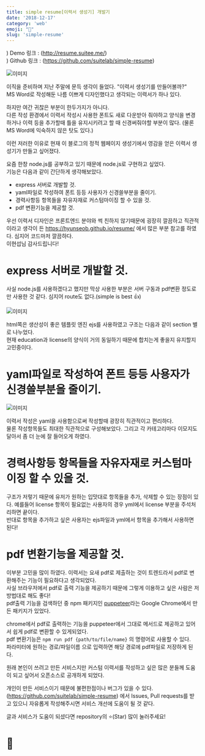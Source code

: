 ```yaml
---
title: simple resume[이력서 생성기] 개발기
date: '2018-12-17'
category: 'web'
emoji: "🌸"
slug: 'simple-resume'
---
```


) Demo 링크 : (http://resume.suitee.me/)  
) Github 링크 : (https://github.com/suitelab/simple-resume)

![이미지](resume.png)

이직을 준비하며 지난 주말에 문득 생각이 들었다. "이력서 생성기를 만들어볼까?"  
MS Word로 작성해둔 나름 이쁘게 디자인했다고 생각되는 이력서가 하나 있다.  

하지만 여간 귀찮은 부분이 한두가지가 아니다.  
다른 작성 환경에서 이력서 작성시 사용한 폰트도 새로 다운받아 줘야하고 양식을 변경하거나 이력 등을 추가할때 틀을 유지시키려고 할 때 신경써줘야할 부분이 많다. (물론 MS Word에 익숙하지 않은 탓도 있다.)  

이런 저러한 이유로 현재 이 블로그의 정적 웹페이지 생성기에서 영감을 얻은 이력서 생성기가 만들고 싶어졌다.  

요즘 한창 node.js를 공부하고 있기 때문에 node.js로 구현하고 싶었다.  
기능은 다음과 같이 간단하게 생각해보았다.

- express 서버로 개발할 것.
- yaml파일로 작성하여 폰트 등등 사용자가 신경쓸부분을 줄이기.
- 경력사항등 항목들을 자유자재로 커스텀마이징 할 수 있을 것.
- pdf 변환기능을 제공할 것.

우선 이력서 디자인은 프론트엔드 분야와 썩 친하지 않기때문에 굉장히 깔끔하고 직관적이라고 생각이 든 https://hyunseob.github.io/resume/ 에서 많은 부분 참고를 하였다. 심지어 코드마저 깔끔하다.  
이현섭님 감사드립니다!

# express 서버로 개발할 것.

사실 node.js를 사용하겠다고 했지만 막상 사용한 부분은 서버 구동과 pdf변환 정도로만 사용한 것 같다. 심지어 route도 없다.(simple is best 👍)

![이미지](resume1.png)

html쪽은 생산성이 좋은 템플릿 엔진 ejs를 사용하였고 구조는 다음과 같이 section 별로 나누었다.  
현재 education과 license의 양식이 거의 동일하기 때문에 합치는게 좋을지 유지할지 고민중이다.  

# yaml파일로 작성하여 폰트 등등 사용자가 신경쓸부분을 줄이기.

![이미지](resume2.png)

이력서 작성은 yaml을 사용함으로써 작성할때 광장히 직관적이고 편리하다.  
물론 작성항목들도 최대한 직관적으로 구성해보았다. 그리고 각 카테고리마다 이모지도 달아서 좀 더 눈에 잘 들어오게 하였다.

# 경력사항등 항목들을 자유자재로 커스텀마이징 할 수 있을 것.

구조가 저렇기 때문에 유저가 원하는 입맛대로 항목들을 추가, 삭제할 수 있는 장점이 있다.  예를들어 license 항목이 필요없는 사용자의 경우 yml에서 license 부분을 주석처리하면 끝이다.  
반대로 항목을 추가하고 싶은 사용자는 ejs파일과 yml에서 항목을 추가해서 사용하면 된다!

# pdf 변환기능을 제공할 것.
이부분 고민을 많이 하였다. 이력서는 요새 pdf로 제출하는 것이 트렌드라서 pdf로 변환해주는 기능이 필요하다고 생각되었다.  
사실 브라우저에서 pdf로 출력 기능을 제공하기 때문에 그렇게 이용하고 싶은 사람은 저 방법대로 해도 좋다!  
pdf출력 기능을 검색하던 중 npm 패키지인 [puppeteer](https://github.com/GoogleChrome/puppeteer)라는 Google Chrome에서 만든 패키지가 있었다.  

chrome에서 pdf로 출력하는 기능을 puppeteer에서 그대로 메서드로 제공하고 있어서 쉽게 pdf로 변환할 수 있게되었다.  
pdf 변환기능은 `npm run pdf {path/to/file/name}` 의 명령어로 사용할 수 있다.  
파라미터에 원하는 경로/파일이름 으로 입력하면 해당 경로에 pdf파일로 저장하게 된다.  

원래 본인이 쓰려고 만든 서비스지만 커스텀 이력서를 작성하고 싶은 많은 분들께 도움이 되고 싶어서 오픈소스로 공개하게 되었다.  

개인이 만든 서비스이기 때문에 불편한점이나 버그가 있을 수 있다.
(https://github.com/suitelab/simple-resume) 에서 Issues, Pull requests를 받고 있으니 자유롭게 작성해주시면 서비스 개선에 도움이 될 것 같다.

글과 서비스가 도움이 되셨다면 repository의 ⭐(Star) 많이 눌러주세요!  

# 🛴
